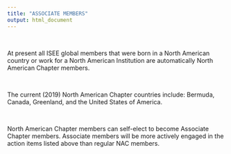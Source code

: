 ```yaml
---
title: "ASSOCIATE MEMBERS"
output: html_document
---
```

<br>

At present all ISEE global members that were born in a North American country or work for a North American Institution are automatically North American Chapter members. 

</br>

The current (2019) North American Chapter countries include: Bermuda, Canada, Greenland, and the United States of America.

</br>

North American Chapter members can self-elect to become Associate Chapter members. Associate
members will be more actively engaged in the action items listed above than regular NAC members.
